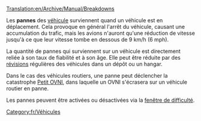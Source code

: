 [[Translation:en/Archive/Manual/Breakdowns]]

Les '''pannes''' des [[fr/Manual/Véhicules|véhicule]] surviennent quand un véhicule est en déplacement. Cela provoque en général l'arrêt du véhicule, causant une accumulation du trafic, mais les avions n'auront qu'une réduction de vitesse jusqu'à ce que leur vitesse tombe en dessous de 9 km/h (6 mph).

La quantité de pannes qui surviennent sur un véhicule est directement reliée à son taux de fiabilité et à son âge. Elle peut être réduite par des [[fr/Manual/Maintenance|révisions]] régulières des véhicules dans un dépôt ou un hangar.

Dans le cas des véhicules routiers, une panne peut déclencher la catastrophe [[fr/Manual/Catastrophes#petit-ovni|Petit OVNI]], dans laquelle un OVNI s'écrasera sur un véhicule routier en panne.

Les pannes peuvent être activées ou désactivées via la [[fr/Archive/Manual/Settings/Difficulté|fenêtre de difficulté]].

[[Category:fr/Véhicules]]